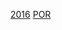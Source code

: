 {{National squad
 | name      = 2016年歐洲國家盃葡萄牙參賽名單
 | bg        = #B50000
 | fg        = gold
 | bordercolor = #006600
 | country   = 葡萄牙
 | comp link   = 2016年歐洲足球錦標賽
 | comp        = 2016年-{zh-hans:欧洲足球锦标赛;zh-hk:歐洲國家盃;zh-tw:歐洲足球錦標賽;}-（第一次奪冠）
 | p1        = [[鲁伊·帕特里西奥|-{zh-hans:帕特里西奥;zh-hk:柏迪斯奧;zh-tw:帕特里西奧;}-]]
 | p2        = [[布鲁诺·阿尔维斯|-{zh-hans:布鲁诺·阿尔维斯;zh-hk:般奴·艾維斯;zh-tw:布魯諾·阿爾維斯;}-]]
 | p3        = [[佩佩|-{zh-hans:佩佩; zh-hk:比比; zh-tw:佩佩; zh-mo:柏比;}-]]
 | p4        = [[何塞·馮特|-{zh-hans:丰特; zh-hk:方迪;}-]]
 | p5        = [[拉斐爾·古埃雷羅|-{zh-hans:格雷罗; zh-hk:古里路;}-]]
 | p6        = [[里卡多·卡瓦略|-{zh-hans:卡瓦略;zh-hk:卡華路;zh-tw:卡瓦略;}-]]
 | p7        = [[基斯坦奴·朗拿度|-{zh-hans:克里斯蒂亚诺·罗纳尔多;zh-hk:基斯坦奴·朗拿度;zh-tw:克里斯蒂亞諾·羅納度;}-]] [[File:Captain sports.svg|10px|link=隊長 (足球)|alt=队长]]
 | p8        = [[若昂·穆蒂尼奥|-{zh-hans:穆蒂尼奥;zh-hk:莫天奴;zh-tw:穆蒂尼奧;}-]]
 | p9        = [[埃德尔 (葡萄牙足球运动员)|-{zh-hans:埃德尔;zh-hk:艾達;zh-tw:埃德爾;}-]]
 | p10       = [[祖奧·馬里奧|-{zh-hans:若昂·马里奥;zh-hk:祖奧·馬里奧;zh-tw:若昂·馬里奧;}-]] 
 | p11       = [[維埃里尼亞|-{zh-hans:维埃里尼亚;zh-hk:韋連拿;zh-tw:維埃里尼亞;}-]]
 | p12       = [[安東尼·盧比斯|-{zh-hans:洛佩斯;zh-hk:盧比斯;zh-tw:洛佩斯;}-]] 
 | p13       = [[达尼洛·佩雷拉|-{zh-hans:达尼洛;zh-hk:丹尼路;zh-tw:達尼洛;}-]]
 | p14       = [[威廉·卡維奴|威-{}-廉]]
 | p15       = [[安迪·高美斯|-{zh-hans:戈麦斯;zh-hk:高美斯;zh-tw:戈梅茲}-]]
 | p16       = [[雷纳托·桑谢斯|-{zh-hans:桑谢斯; zh-hk:辛捷士; zh-tw:桑謝斯;}-]]
 | p17       = [[蘭尼|-{zh-hans:纳尼;zh-hk:蘭尼;zh-tw:納尼;}-]]
 | p18       = [[拉法·席爾瓦|拉法·-{zh-hans:席尔瓦; zh-hk:施華;zh-tw:席爾瓦;}-]]
 | p19       = [[埃利塞烏|-{zh-hans:埃利塞乌;zh-hk:艾利素;zh-tw:埃利塞烏;}-]]
 | p20       = [[列卡度·哥利斯馬|-{zh-hans:夸雷斯马;zh-hk:哥利斯馬;zh-tw:誇雷斯馬;}-]]
 | p21       = [[塞德里克·索亞雷斯|-{zh-hans:塞德里克; zh-hk:薛迪;}-]]
 | p22       = [[愛德華多·卡瓦略|-{zh-hans:爱德华多;zh-hk:伊度亞度;zh-tw:愛德華多;}-]]
 | p23       = [[阿德里恩·席爾瓦|-{zh-hans:阿德里恩·席尔瓦; zh-hk:艾迪·施華;zh-tw:阿德里恩·席爾瓦;}-]]
 | coach     = [[費爾南多·桑托斯 (葡萄牙)|-{zh-hans:桑托斯;zh-hk:山度士;zh-tw:桑托斯;}-]]
}}<noinclude>
[[Category:葡萄牙國家足球隊模板|2016]]
[[Category:2016年欧洲足球锦标赛参赛名单模板|POR]]
</noinclude>